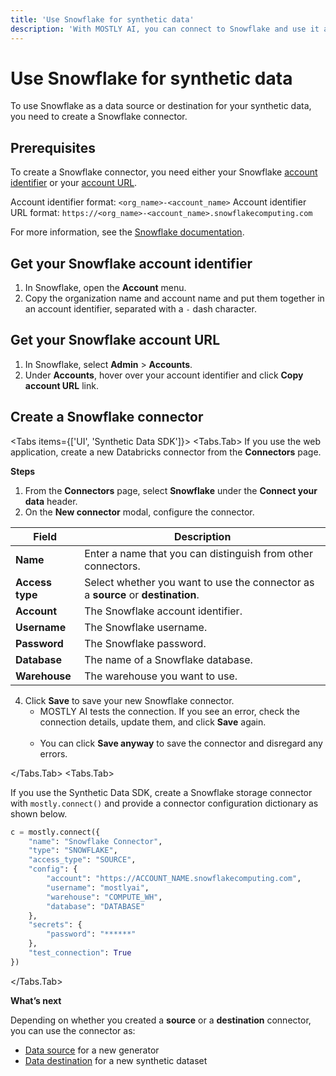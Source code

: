 ```yaml
---
title: 'Use Snowflake for synthetic data'
description: 'With MOSTLY AI, you can connect to Snowflake and use it as a data source or destination for your synthetic data.'
---
```



# Use Snowflake for synthetic data

To use Snowflake as a data source or destination for your synthetic data, you need to create a Snowflake connector.

## Prerequisites

To create a Snowflake connector, you need either your Snowflake [account identifier](#get-your-snowflake-account-identifier) or your [account URL](#get-your-snowflake-account-url).

Account identifier format: `<org_name>-<account_name>`
Account identifier URL format: `https://<org_name>-<account_name>.snowflakecomputing.com`

<Callout type="info">For more information, see the [Snowflake documentation](https://docs.snowflake.com/en/user-guide/admin-account-identifier).</Callout>

## Get your Snowflake account identifier

1. In Snowflake, open the **Account** menu.
2. Copy the organization name and account name and put them together in an account identifier, separated with a `-` dash character.

## Get your Snowflake account URL

1. In Snowflake, select **Admin** > **Accounts**.
2. Under **Accounts**, hover over your account identifier and click **Copy account URL** link.

## Create a Snowflake connector

<Tabs items={['UI', 'Synthetic Data SDK']}>
<Tabs.Tab>
If you use the web application, create a new Databricks connector from the **Connectors** page.

**Steps**

1.  From the **Connectors** page, select **Snowflake** under the **Connect your data** header.
2.  On the **New connector** modal, configure the connector.

| Field           | Description                                                                      |
| --------------- | -------------------------------------------------------------------------------- |
| **Name**        | Enter a name that you can distinguish from other connectors.                     |
| **Access type** | Select whether you want to use the connector as a **source** or **destination**. |
| **Account**     | The Snowflake account identifier.                                                |
| **Username**    | The Snowflake username.                                                          |
| **Password**    | The Snowflake password.                                                          |
| **Database**    | The name of a Snowflake database.                                                |
| **Warehouse**   | The warehouse you want to use.                                                   |

4.  Click **Save** to save your new Snowflake connector.
    - MOSTLY AI tests the connection. If you see an error, check the connection details, update them, and click **Save** again.<br /><br />
    - You can click **Save anyway** to save the connector and disregard any errors.

</Tabs.Tab>
<Tabs.Tab>

If you use the Synthetic Data SDK, create a Snowflake storage connector with `mostly.connect()` and provide a connector configuration dictionary as shown below.

```python copy filename="python" {3,6,8,9}
c = mostly.connect({
    "name": "Snowflake Connector",
    "type": "SNOWFLAKE",
    "access_type": "SOURCE",
    "config": {
        "account": "https://ACCOUNT_NAME.snowflakecomputing.com",
        "username": "mostlyai",
        "warehouse": "COMPUTE_WH",
        "database": "DATABASE"
    },
    "secrets": {
        "password": "******"
    },
    "test_connection": True
})
```

</Tabs.Tab>
</Tabs>

**What’s next**

Depending on whether you created a **source** or a **destination** connector, you can use the connector as:

- [Data source](../use/data-source) for a new generator
- [Data destination](../use/data-destination) for a new synthetic dataset
